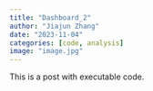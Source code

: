 ```yaml
---
title: "Dashboard_2"
author: "Jiajun Zhang"
date: "2023-11-04"
categories: [code, analysis]
image: "image.jpg"
---
```


This is a post with executable code.
